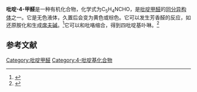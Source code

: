 {{Chembox
| ImageFile = 4-formylpyridine.svg
| ImageSize = 82
| ImageAlt = 
| ImageFile2 = Sample_of_4-pyridinecarboxaldehyde.jpg
| IUPACName = 
| OtherNames = 4-吡啶甲醛<br>4-甲酰基吡啶
|Section1={{Chembox Identifiers
| CASNo = 872-85-5
| CASNo_Ref = 
| PubChem = 13389
| SMILES = n1ccc(C=O)cc1}}
|Section2={{Chembox Properties
| C=6|H=5|N=1|O=1
| MolarMass =
| Appearance = 无色液体
| Density = 
| MeltingPtC = 4
| BoilingPtC = 198
| Solubility = }}
|Section3={{Chembox Hazards
| MainHazards = 
| FlashPt = 
| AutoignitionPt = }}
}}
'''吡啶-4-甲醛'''是一种有机化合物，化学式为C<sub>5</sub>H<sub>4</sub>NCHO，是[[吡啶甲醛|吡啶甲醛]]的[[同分异构体|同分异构体]]之一。它是无色液体，久置后会变为黄色或棕色。它可以发生芳香醛的反应，如还原胺化和生成[[席夫碱|席夫碱]]。<ref>{{cite journal |doi=10.15227/orgsyn.090.0052|title=Enantioselective Nitroaldol (Henry) Reaction of p-Nitrobenzaldehyde and Nitromethane Using a Copper (II) Complex Derived from (R,R)-1,2-Diaminocyclohexane: (1S)-1-(4-Nitrophenyl)-2-nitroethane-1-ol|journal=Organic Syntheses|year=2013|volume=90|page=52|first1=Antoinette|last1=Chougnet|first2=Wolf-D.|last2=Woggon}}</ref>它可以和吡咯缩合，得到四吡啶基卟啉。<ref>{{cite journal |doi=10.1039/c39940002313|title=Self-Assembly of Square Multiporphyrin Arrays by Metal Ion Coordination|year=1994|last1=Drain|first1=Charles Michael|last2=Lehn|first2=Jean-Marie|journal=Journal of the Chemical Society, Chemical Communications|issue=19|page=2313}}</ref>

== 参考文献 ==
{{reflist}}

[[Category:吡啶甲醛|Category:吡啶甲醛]]
[[Category:4-吡啶基化合物|Category:4-吡啶基化合物]]